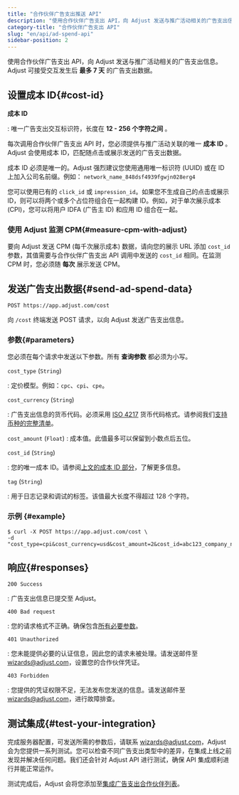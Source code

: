 ```yaml
---
title: "合作伙伴广告支出推送 API"
description: "使用合作伙伴广告支出 API，向 Adjust 发送与推广活动相关的广告支出信息。"
category-title: "合作伙伴广告支出 API"
slug: "en/api/ad-spend-api"
sidebar-position: 2
---
```

使用合作伙伴广告支出 API，向 Adjust 发送与推广活动相关的广告支出信息。Adjust 可接受交互发生后 **最多 7 天** 的广告支出数据。

设置成本 ID\{\#cost\-id\}
-------------------------

**成本 ID** 

: 唯一广告支出交互标识符，长度在 **12 \- 256 个字符之间** 。

每次调用合作伙伴广告支出 API 时，您必须提供与推广活动关联的唯一 **成本 ID** 。Adjust 会使用成本 ID，匹配随点击或展示发送的广告支出数据。

成本 ID 必须是唯一的。Adjust 强烈建议您使用通用唯一标识符 \(UUID\) 或在 ID 上加入公司名前缀。例如： `network_name_848dsf4939fgwjn028erg4`

您可以使用已有的 `click_id` 或 `impression_id`。如果您不生成自己的点击或展示 ID，则可以将两个或多个占位符组合在一起构建 ID。例如，对于单次展示成本 \(CPI\)，您可以将用户 IDFA \(广告主 ID\) 和应用 ID 组合在一起。

### 使用 Adjust 监测 CPM\{\#measure\-cpm\-with\-adjust\}

要向 Adjust 发送 CPM \(每千次展示成本\) 数据，请向您的展示 URL 添加 `cost_id` 参数，其值需要与合作伙伴广告支出 API 调用中发送的 `cost_id` 相同。在监测 CPM 时，您必须随 **每次** 展示发送 CPM。

发送广告支出数据\{\#send\-ad\-spend\-data\}
-----------------------------------------

<codeblock title="终端" highlight="/cost"> 

```http
POST https://app.adjust.com/cost
```

</CodeBlock> 

向 `/cost` 终端发送 POST 请求，以向 Adjust 发送广告支出信息。

### 参数\{\#parameters\}

您必须在每个请求中发送以下参数。所有 **查询参数** 都必须为小写。

`cost_type` \(`String`\)

: 定价模型。例如：`cpc`、`cpi`、`cpe`。

`cost_currency` \(`String`\)

: 广告支出信息的货币代码。必须采用 [ISO 4217](https://www.iban.com/currency-codes) 货币代码格式。请参阅我们[支持币种的完整清单](https://help.adjust.com/en/article/supported-currencies)。

`cost_amount` \(`Float`\)
: 成本值。此值最多可以保留到小数点后五位。

`cost_id` \(`String`\)

: 您的唯一成本 ID。请参阅[上文的成本 ID 部分](#cost-id)，了解更多信息。

`tag` \(`String`\)

: 用于日志记录和调试的标签。该值最大长度不得超过 128 个字符。

### 示例 \{\#example\}

<codeblock title="cURL" highlight="cost_type, cost_currency, cost_amount, cost_id, tag"> 

```console
$ curl -X POST https://app.adjust.com/cost \
-d "cost_type=cpi&cost_currency=usd&cost_amount=2&cost_id=abc123_company_name_test_1&tag=company_name_test"
```

</CodeBlock> 

响应\{\#responses\}
--------------------

`200 Success`

: 广告支出信息已提交至 Adjust。

`400 Bad request`

: 您的请求格式不正确。确保包含[所有必要参数](#parameters)。

`401 Unauthorized`

: 您未能提供必要的认证信息，因此您的请求未被处理。请发送邮件至 [wizards@adjust.com](mailto:wizards@adjust.com)，设置您的合作伙伴凭证。

`403 Forbidden`

: 您提供的凭证权限不足，无法发布您发送的信息。请发送邮件至 [wizards@adjust.com](mailto:wizards@adjust.com)，进行故障排查。

测试集成\{\#test\-your\-integration\}
--------------------------------------

完成服务器配置，可发送所需的参数后，请联系 [wizards@adjust.com](mailto:wizards@adjust.com)，Adjust 会为您提供一系列测试。您可以检查不同广告支出类型中的差异，在集成上线之前发现并解决任何问题。我们还会针对 Adjust API 进行测试，确保 API 集成顺利进行并能正常运作。

测试完成后，Adjust 会将您添加至[集成广告支出合作伙伴列表](https://help.adjust.com/en/article/ad-spend-api-integrations#supported-partners)。

